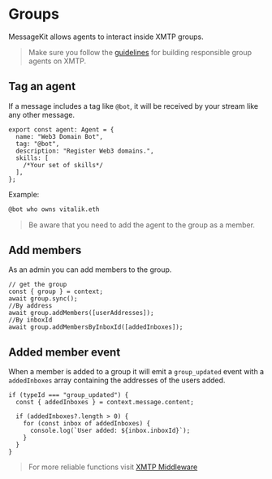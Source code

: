 # Groups

MessageKit allows agents to interact inside XMTP groups.

> Make sure you follow the [guidelines](/concepts/guidelines) for building responsible group agents on XMTP.

## Tag an agent

If a message includes a tag like `@bot`, it will be received by your stream like any other message.

```tsx
export const agent: Agent = {
  name: "Web3 Domain Bot",
  tag: "@bot",
  description: "Register Web3 domains.",
  skills: [
    /*Your set of skills*/
  ],
};
```

Example:

```bash
@bot who owns vitalik.eth
```

> Be aware that you need to add the agent to the group as a member.

## Add members

As an admin you can add members to the group.

```tsx
// get the group
const { group } = context;
await group.sync();
//By address
await group.addMembers([userAddresses]);
//By inboxId
await group.addMembersByInboxId([addedInboxes]);
```

## Added member event

When a member is added to a group it will emit a `group_updated` event with a `addedInboxes` array containing the addresses of the users added.

```tsx
if (typeId === "group_updated") {
  const { addedInboxes } = context.message.content;

  if (addedInboxes?.length > 0) {
    for (const inbox of addedInboxes) {
      console.log(`User added: ${inbox.inboxId}`);
    }
  }
}
```

> For more reliable functions visit [XMTP Middleware](/middleware/xmtp.mdx)
